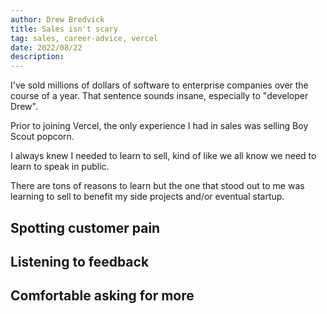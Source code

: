 ```yaml
---
author: Drew Bredvick
title: Sales isn't scary
tag: sales, career-advice, vercel
date: 2022/08/22
description: 
---
```


I've sold millions of dollars of software to enterprise companies over the course of a year. That sentence sounds insane, especially to "developer Drew".

Prior to joining Vercel, the only experience I had in sales was selling Boy Scout popcorn.

I always knew I needed to learn to sell, kind of like we all know we need to learn to speak in public. 

There are tons of reasons to learn but the one that stood out to me was learning to sell to benefit my side projects and/or eventual startup.

## Spotting customer pain

## Listening to feedback

## Comfortable asking for more

## 